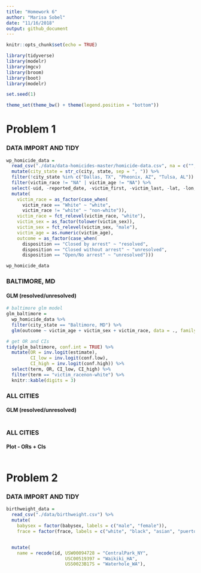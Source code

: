 ```yaml
---
title: "Homework 6"
author: "Marisa Sobel"
date: "11/16/2018"
output: github_document
---
```


```r
knitr::opts_chunk$set(echo = TRUE)

library(tidyverse)
library(modelr)
library(mgcv)
library(broom)
library(boot)
library(modelr)

set.seed(1)

theme_set(theme_bw() + theme(legend.position = "bottom"))
```

# Problem 1

### DATA IMPORT AND TIDY

```r
wp_homicide_data = 
  read_csv("./data/data-homicides-master/homicide-data.csv", na = c("", "Unknown", "NA")) %>% 
  mutate(city_state = str_c(city, state, sep = ", ")) %>% 
  filter(!city_state %in% c("Dallas, TX", "Pheonix, AZ", "Tulsa, AL")) %>% 
  filter(victim_race != "NA" | victim_age != "NA") %>% 
  select(-uid, -reported_date, -victim_first, -victim_last, -lat, -lon, -city, -state) %>% 
  mutate(
    victim_race = as_factor(case_when(
      victim_race == "White" ~ "white", 
      victim_race != "white" ~ "non-white")), 
    victim_race = fct_relevel(victim_race, "white"),
    victim_sex = as_factor(tolower(victim_sex)), 
    victim_sex = fct_relevel(victim_sex, "male"), 
    victim_age = as.numeric(victim_age),
    outcome = as_factor(case_when(
      disposition == "Closed by arrest" ~ "resolved", 
      disposition == "Closed without arrest" ~ "unresolved", 
      disposition == "Open/No arrest" ~ "unresolved")))

wp_homicide_data
```

### BALTIMORE, MD  
#### GLM (resolved/unresolved)

```r
# baltimore glm model 
glm_baltimore = 
  wp_homicide_data %>% 
  filter(city_state == "Baltimore, MD") %>% 
  glm(outcome ~ victim_age + victim_sex + victim_race, data = ., family = binomial)

# get OR and CIs
tidy(glm_baltimore, conf.int = TRUE) %>% 
  mutate(OR = inv.logit(estimate), 
         CI_low = inv.logit(conf.low), 
         CI_high = inv.logit(conf.high)) %>% 
  select(term, OR, CI_low, CI_high) %>% 
  filter(term == "victim_racenon-white") %>% 
  knitr::kable(digits = 3)
```

### ALL CITIES  
#### GLM (resolved/unresolved)

```r

```

### ALL CITIES
#### Plot - ORs + CIs 

```r

```


# Problem 2

### DATA IMPORT AND TIDY

```r
birthweight_data = 
  read_csv("./data/birthweight.csv") %>% 
  mutate(
    babysex = factor(babysex, labels = c("male", "female")), 
    frace = factor(frace, labels = c("white", "black", "asian", "puerto_rican", "other", "unknown")))


  mutate(
    name = recode(id, USW00094728 = "CentralPark_NY", 
                      USC00519397 = "Waikiki_HA",
                      USS0023B17S = "Waterhole_WA"),
```

